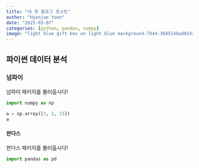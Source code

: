 ```yaml
---
title: "내 첫 블로그 포스트"
author: "Hyonjae Yoon"
date: "2025-03-07"
categories: [python, pandas, numpy]
image: "light blue gift box on light blue background-7944-3685148ad0242073104d5c374f6b67b6@1x.jpg"
---
```


## 파이썬 데이터 분석

### 넘파이

넘파이 패키지를 불러옵시다!

```python
import numpy as np

a = np.array([3, 2, 15])
a
```

#### 판다스

판다스 패키지를 불러옵시다!

```python
import pandas as pd
```